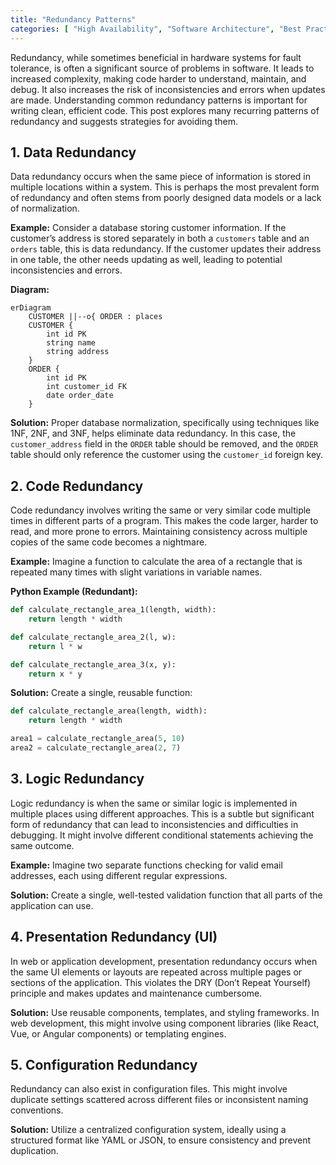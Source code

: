```yaml
---
title: "Redundancy Patterns"
categories: [ "High Availability", "Software Architecture", "Best Practices" ]
---
```


Redundancy, while sometimes beneficial in hardware systems for fault tolerance, is often a significant source of problems in software. It leads to increased complexity, making code harder to understand, maintain, and debug. It also increases the risk of inconsistencies and errors when updates are made. Understanding common redundancy patterns is important for writing clean, efficient code.
 This post explores many recurring patterns of redundancy and suggests strategies for avoiding them.

## 1. Data Redundancy

Data redundancy occurs when the same piece of information is stored in multiple locations within a system. This is perhaps the most prevalent form of redundancy and often stems from poorly designed data models or a lack of normalization.

**Example:** Consider a database storing customer information. If the customer's address is stored separately in both a `customers` table and an `orders` table, this is data redundancy. If the customer updates their address in one table, the other needs updating as well, leading to potential inconsistencies and errors.

**Diagram:**

```mermaid
erDiagram
    CUSTOMER ||--o{ ORDER : places
    CUSTOMER {
        int id PK
        string name
        string address
    }
    ORDER {
        int id PK
        int customer_id FK
        date order_date
    }
```

**Solution:** Proper database normalization, specifically using techniques like 1NF, 2NF, and 3NF, helps eliminate data redundancy. In this case, the `customer_address` field in the `ORDER` table should be removed, and the `ORDER` table should only reference the customer using the `customer_id` foreign key.

## 2. Code Redundancy

Code redundancy involves writing the same or very similar code multiple times in different parts of a program. This makes the code larger, harder to read, and more prone to errors. Maintaining consistency across multiple copies of the same code becomes a nightmare.

**Example:** Imagine a function to calculate the area of a rectangle that is repeated many times with slight variations in variable names.

**Python Example (Redundant):**

``` python
def calculate_rectangle_area_1(length, width):
    return length * width

def calculate_rectangle_area_2(l, w):
    return l * w

def calculate_rectangle_area_3(x, y):
    return x * y
```

**Solution:** Create a single, reusable function:

``` python
def calculate_rectangle_area(length, width):
    return length * width

area1 = calculate_rectangle_area(5, 10)
area2 = calculate_rectangle_area(2, 7)
```

## 3. Logic Redundancy

Logic redundancy is when the same or similar logic is implemented in multiple places using different approaches. This is a subtle but significant form of redundancy that can lead to inconsistencies and difficulties in debugging. It might involve different conditional statements achieving the same outcome.

**Example:** Imagine two separate functions checking for valid email addresses, each using different regular expressions.

**Solution:** Create a single, well-tested validation function that all parts of the application can use.

## 4. Presentation Redundancy (UI)

In web or application development, presentation redundancy occurs when the same UI elements or layouts are repeated across multiple pages or sections of the application. This violates the DRY (Don't Repeat Yourself) principle and makes updates and maintenance cumbersome.

**Solution:** Use reusable components, templates, and styling frameworks. In web development, this might involve using component libraries (like React, Vue, or Angular components) or templating engines.

## 5. Configuration Redundancy

Redundancy can also exist in configuration files. This might involve duplicate settings scattered across different files or inconsistent naming conventions.

**Solution:** Utilize a centralized configuration system, ideally using a structured format like YAML or JSON, to ensure consistency and prevent duplication.




